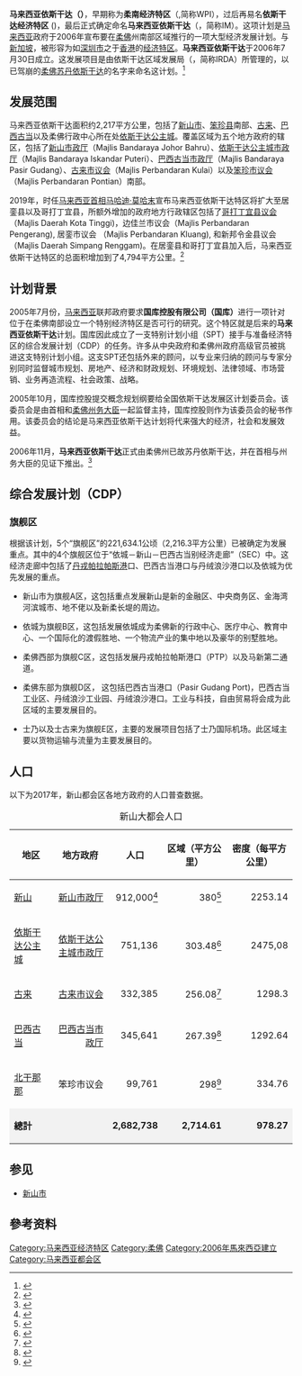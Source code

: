 {{Infobox settlement
| name                        = 馬來西亞依斯干達<br>Iskandar Malaysia          
| native_name                 = إسکندر مليسيا
| other_name                  = Iskandar Development Region (IDR)
| official_name                  = Wilayah Pembangunan Iskandar<br>ولايه ڤمباڠونن إسکندر
| settlement_type                    = 發展走廊
| image                       = 
| image_size                  =    
| image_caption               = 
| image_flag                  = Flag of Johor.svg
| flag_size                   =    
| symbol                      = 
| symbol_size                 = 
| etymology                   =
| nickname                    =
| motto                       =
<!-- *** Location *** -->
| subdivision_type            = 国家   
| subdivision_name            = [[马来西亚|马来西亚]]
| subdivision_type1            =州属
| subdivision_name1            = [[柔佛州|柔佛州]]
| subdivision_type2        = 县市
| subdivision_name2        = [[新山县_(马来西亚)|新山县]]<br/>[[古来县|古来县]]<br/>[[笨珍县|笨珍县]] (南部)<br/>[[哥打丁宜县|哥打丁宜县]]（边佳兰）<br/>[[居銮县|居銮县]]
| area_total_km2              = 4,749
| area_water                  = 
| area_urban                  =
| area_metro                  = 
| location                    =
| coordinates = 
| highest_name                = 
| highest location            =
| highest_coordinates = 
| highest_elevation           = 
| lowest_name                 = 
| lowest_location             =
| lowest_coordinates = 
| lowest_elevation            =
<!-- *** Population *** -->
| population_as_of            = 2013
| population                  =  180.5萬<ref>{{cite web |url=http://www.iskandarmalaysia.com.my/iskandar-malaysia-key-economic-statistics |title=Iskandar Malaysia Key Economic Statistics |publisher=Iskandar Malaysia |work=Iskandar Regional Development Authority |accessdate=26 July 2015 |archive-url=https://web.archive.org/web/20141202130527/http://www.iskandarmalaysia.com.my/iskandar-malaysia-key-economic-statistics |archivedate=2014-12-02|deadurl=yes |df= }}</ref>
| population_urban            =
| population_metro            =
| population_density          =
| population_density_urban    =
| population_density_metro    = 
<!-- *** Government *** -->
| government                  =
| established_type            =  
| established                 = 
| established1_type           =  
| established1                = 
| government_type             = 
| leader_type                 =
| leader                      =   
| leader1_type1               = 
| leader1                     =
<!-- *** Various codes *** -->
| timezone                    = [[马来西亚标准时间|马来西亚标准时间]]
| utc_offset                  = +8
| timezone_DST                = 不適用
| utc_offset_DST              = 
| postal_code                 =  79xxx-82xxx, 86xxx
| area_code                   =  +607
| area_code_type              =   
| code2_type                  =
| code2                       =
<!-- *** Free fields *** -->
| free_type                   =  
| free                        =
| free1_type                  =  
| free1                       = 
<!-- *** Map section *** -->
| map                         = 
| map_size                    = 
| map_caption                 =
<!-- *** Website *** -->
| website                     =   
<!-- *** Footnotes *** -->
| footnotes                   =   
}}
'''马来西亚依斯干达（{{lang-en|Iskandar Malaysia}}）'''，早期称为'''柔南经济特区'''（{{lang-ms|Wilayah Pembangunan Iskandar}},简称WPI），过后再易名'''依斯干达经济特区''' ({{lang-ms|Iskandar Development Region}})，最后正式确定命名'''马来西亚依斯干达'''（{{lang-en|Iskandar Malaysia}}，简称IM）。这项计划是[[马来西亚|马来西亚]]政府于2006年宣布要在[[柔佛|柔佛]]州南部区域推行的一项大型经济发展计划。与[[新加坡|新加坡]]，被形容为如[[深圳市|深圳市]]之于[[香港|香港]]的[[经济特区|经济特区]]。'''马来西亚依斯干达'''于2006年7月30日成立。这发展项目是由依斯干达区域发展局（{{lang-en|Iskandar Regional Development Authority}}，简称IRDA）所管理的，以已驾崩的[[柔佛|柔佛]][[苏丹依斯干达|苏丹依斯干达]]的名字来命名这计划。<ref>{{cite web|url=http://www.utusan.com.my/utusan/arkib.asp?y=2008&dt=0412&pub=Utusan_Malaysia&sec=Muka_Hadapan&pg=mh_06.htm|title=WPI kini Iskandar Malaysia|work=Utusan Online|access-date=2010-06-14|archive-url=https://web.archive.org/web/20110617075656/http://www.utusan.com.my/utusan/arkib.asp?y=2008&dt=0412&pub=Utusan_Malaysia&sec=Muka_Hadapan&pg=mh_06.htm|archive-date=2011-06-17|dead-url=yes}}</ref>

==发展范围==
{{Location map+|Malaysia IDR|width=400|float=right|caption=依斯干达特区内的地方政府机构以黄色表示|places={{Location map~ |Malaysia IDR|lat=1.65 |long=103.83|label_size=90|label='''[[柔佛州|柔佛州]]'''|position=top|marksize =0|mark=none}}{{Location map~ |Malaysia IDR|lat=1.624 |long=103.804|label_size=65|label='''[[新山市政厅|新山市]]'''|position=left|marksize =0|mark=none}}{{Location map~ |Malaysia IDR|lat=1.544 |long=103.634|label_size=65|label='''[[依斯干达公主城市政厅|依城]]'''|position=left|marksize =0|mark=none}}{{Location map~ |Malaysia IDR|lat=1.54 |long=104|label_size=65|label='''[[巴西古当市政厅|巴西古当市]]'''|position=left|marksize =0|mark=none}}{{Location map~ |Malaysia IDR|lat=1.74 |long=103.64|label_size=65|label='''[[古来市议会|古来市]]'''|position=left|marksize =0|mark=none}}{{Location map~ |Malaysia IDR|lat=1.47|long=103.55|label_size=65|label='''[[笨珍县|笨珍市]]'''|position=left|marksize =0|mark=none}}{{Location map~ |Malaysia IDR|lat=1.464416|long=103.765358|label_size=65 |label='''[[新山|新山]]'''|position=left}}{{Location map~ |Malaysia IDR|lat=1.496047|long=103.705771|label_size=60 |label=[[淡杯|淡杯]]|position=right|mark=Cyan pog.svg}}{{Location map~ |Malaysia IDR|lat=1.560909|long=103.730032|label_size=60 |label=[[地不佬|地不佬]]|position=top|mark=Cyan pog.svg}}{{Location map~ |Malaysia IDR|lat=1.527987|long=103.815057|label_size=60 |label=[[避兰东|避兰东]]|position=top|mark=Cyan pog.svg}}{{Location map~ |Malaysia IDR|lat=1.493922|long=103.81631|label_size=60 |label=[[百万镇|百万镇]]|position=bottom|mark=Cyan pog.svg}}{{Location map~ |Malaysia IDR|lat=1.422098|long=103.6532|label_size=60 |label=[[依斯干达公主城|依斯干达公主城]]|position=left|mark=Cyan pog.svg}}{{Location map~ |Malaysia IDR|lat=1.362693|long=103.549994|label_size=60 |label=[[丹绒柏勒巴斯港|丹绒柏勒巴斯港]]|position=bottom|mark=Cyan pog.svg}}{{Location map~ |Malaysia IDR|lat=1.540693|long=103.659666|label_size=60 |label=[[士姑来|士姑来]]|position=left|mark=Cyan pog.svg}}{{Location map~ |Malaysia IDR|lat=1.466818|long=103.902337|label_size=60 |label=[[巴西古当|巴西古当]]|position=right|mark=Cyan pog.svg}}{{Location map~ |Malaysia IDR|lat=1.486624|long=103.884708|label_size=60 |label=[[马西_(柔佛)|马西]]|position=right|mark=Cyan pog.svg}}{{Location map~ |Malaysia IDR|lat=1.658636|long=103.606074|label_size=60 |label=[[古来|古来]]|position=top|mark=Cyan pog.svg}}{{Location map~ |Malaysia IDR|lat=1.63619|long=103.666986|label_size=60 |label=[[士乃|士乃]]|position=right|mark=Cyan pog.svg}}{{Location map~ |Malaysia IDR|lat=1.712303|long=103.526123|label_size=60 |label=[[士年纳|士年纳]]|position=right|mark=Cyan pog.svg}}{{Location map~ |Malaysia IDR|lat=1.508113|long=103.510574|label_size=60 |label=[[北干那那|北干那那]]|position=left|mark=Cyan pog.svg}}{{Location map~ |Malaysia IDR|lat=1.325796|long=103.443586|label_size=60 |label=[[龟咯|龟咯]]|position=bottom|mark=Cyan pog.svg}}{{Location map~ |Malaysia IDR|lat=1.6|long=103.8167|label_size=60 |label=[[乌鲁地南|乌鲁地南]]|position=left|mark=Cyan pog.svg}}{{Location map~ |Malaysia IDR|lat=1.4514|long=103.5889|label_size=60 |label=[[振林山|振林山]]|position=right|mark=Cyan pog.svg}}{{Location map~ |Malaysia IDR|lat=1.5578|long=103.5863|label_size=60 |label=[[江加埔来|江加埔来]]|position=top|mark=Cyan pog.svg}}{{Location map~ |Malaysia IDR|lat=1.6333|long=103.6333|label_size=60 |label=[[沙令|沙令]]|position=top|mark=Cyan pog.svg}}{{Location map~ |Malaysia IDR|lat=1.6187|long=103.6063|label_size=60 |label=[[优美城|优美城]]|position=left|mark=Cyan pog.svg}}{{Location map~ |Malaysia IDR|lat=1.5334|long=103.55|label_size=60 |label=[[烏魯槽|烏魯槽]]|position=left|mark=Cyan pog.svg}}{{Location map~ |Malaysia IDR|lat=1.48|long=103.6596|label_size=60 |label=[[武吉英达|武吉英达]]|position=left|mark=Cyan pog.svg}}{{Location map~ |Malaysia IDR|lat=1.5149|long=103.8776|label_size=60 |label=[[至达城|至达城]]|position=top|mark=Cyan pog.svg}}{{Location map~ |Malaysia IDR|lat=1.7332|long=103.9015|label_size=60 |label=[[哥打丁宜|哥打丁宜]]|position=left|mark=Cyan pog.svg}}{{Location map~ |Malaysia IDR|lat=1.4895|long=103.3915|label_size=60 |label=[[小笨珍|小笨珍]]|position=right|mark=Cyan pog.svg}}{{Location map~ |Malaysia IDR|lat=1.38 |long=103.815|label_size=90|label='''[[新加坡|新加坡]]'''|position=top|marksize =0|mark=none}}}}
马来西亚依斯干达面积约2,217平方公里，包括了[[新山市|新山市]]、[[笨珍县|笨珍县]]南部、[[古来|古来]]、[[巴西古当|巴西古当]]以及柔佛行政中心所在处[[依斯干达公主城|依斯干达公主城]]。覆盖区域为五个地方政府的辖区，包括了[[新山市政厅|新山市政厅]]（Majlis Bandaraya Johor Bahru）、[[依斯干达公主城市政厅|依斯干达公主城市政厅]]（Majlis Bandaraya Iskandar Puteri）、[[巴西古当市政厅|巴西古当市政厅]]（Majlis Bandaraya Pasir Gudang）、[[古来市议会|古来市议会]]（Majlis Perbandaran Kulai）以及[[笨珍市议会|笨珍市议会]]（Majlis Perbandaran Pontian）南部。

2019年，时任[[马来西亚首相|马来西亚首相]][[马哈迪·莫哈末|马哈迪·莫哈末]]宣布马来西亚依斯干达特区将扩大至居銮县以及哥打丁宜县，所额外增加的政府地方行政辖区包括了[[哥打丁宜县议会|哥打丁宜县议会]] （Majlis Daerah Kota Tinggi)，边佳兰市议会（Majlis Perbandaran Pengerang), 居銮市议会 （Majlis Perbandaran Kluang), 和新邦令金县议会 （Majlis Daerah Simpang Renggam)。在居銮县和哥打丁宜县加入后，马来西亚依斯干达特区的总面积增加到了4,794平方公里。<ref>{{Cite web|title=Iskandar Malaysia to be extended, covering more areas in Johor|url=https://www.nst.com.my/business/2019/02/462660/iskandar-malaysia-be-extended-covering-more-areas-johor|access-date=2021-08-26|date=2019-02-22|publisher=新海峽時報}}</ref>

==计划背景==
2005年7月份，[[马来西亚|马来西亚]]联邦政府要求'''国库控股有限公司（国库）'''进行一项针对位于在柔佛南部设立一个特别经济特区是否可行的研究。这个特区就是后来的'''马来西亚依斯干达'''计划。国库因此成立了一支特别计划小组（SPT）接手与准备经济特区的综合发展计划（CDP）的任务。许多从中央政府和柔佛州政府高级官员被挑进这支特别计划小组。这支SPT还包括外来的顾问，以专业来归纳的顾问与专家分别同时监督城市规划、房地产、经济和财政规划、环境规划、法律领域、市场营销、业务再造流程、社会政策、战略。

2005年10月，国库控股提交概念规划纲要给全国依斯干达发展区计划委员会。该委员会是由首相和[[柔佛州务大臣|柔佛州务大臣]]一起监督主持，国库控股则作为该委员会的秘书作用。该委员会的结论是马来西亚依斯干达计划将代来强大的经济，社会和发展效益。

2006年11月，'''马来西亚依斯干达'''正式由柔佛州已故苏丹依斯干达，并在首相与州务大臣的见证下推出。<ref>{{Cite web |url=http://www.khazanah.com.my/docs/IDR%20Infopack_23Feb07.pdf |title=存档副本 |access-date=2010-06-14 |archive-url=https://web.archive.org/web/20110527063154/http://www.khazanah.com.my/docs/IDR%20Infopack_23Feb07.pdf |archive-date=2011-05-27 |dead-url=yes }}</ref>

==综合发展计划（CDP）==
===旗舰区===
根据该计划，5个“旗舰区”的221,634.1公顷（2,216.3平方公里）已被确定为发展重点。其中的4个旗舰区位于“依城－新山－巴西古当别经济走廊”（SEC）中。这经济走廊中包括了[[丹戎帕拉帕斯港|丹戎帕拉帕斯港]]口、巴西古当港口与丹绒浪沙港口以及依城为优先发展的重点。

* 新山市为旗舰A区，这包括重点发展新山是新的金融区、中央商务区、金海湾河滨城市、地不佬以及新柔长堤的周边。

* 依城为旗舰B区，这包括发展依城成为柔佛新的行政中心、医疗中心、教育中心、一个国际化的渡假胜地、一个物流产业的集中地以及豪华的别墅胜地。

* 柔佛西部为旗舰C区，这包括发展丹戎帕拉帕斯港口（PTP）以及马新第二通道。

*柔佛东部为旗舰D区， 这包括巴西古当港口（Pasir Gudang Port)，巴西古当工业区、丹绒浪沙工业园、丹绒浪沙港口。工业与科技，自由贸易将会成为此区域的主要发展目的。

*士乃以及士古来为旗舰E区，主要的发展项目包括了士乃国际机场。此区域主要以货物运输与流量为主要发展目的。

==人口==
以下为2017年，新山都会区各地方政府的人口普查数据。
{| class="wikitable sortable"
|+新山大都会人口
|-
! 地区
! 地方政府
! 人口
! 区域（平方公里）
! 密度（每平方公里）
|-
| [[新山|新山]]
| align="right" |[[新山市政厅|新山市政厅]]
| align="right" |912,000<ref>{{cite web|url=https://www.cia.gov/library/publications/the-world-factbook/geos/my.html|title=The World Factbook — Central Intelligence Agency|website=www.cia.gov|accessdate=2017-11-21|archive-date=2010-12-28|archive-url=https://web.archive.org/web/20101228233159/https://www.cia.gov/library/publications/the-world-factbook/geos/my.html|dead-url=no}}</ref>
| align="right" |380<ref>{{cite web|url=http://mbjb.gov.my/ms/mbjb/profil/latar-belakang|title=Latar Belakang|first=|last=primuscoreadmin|date=2015-10-20|publisher=}}</ref>
| align="right" |2253.14
|-
| [[依斯干达公主城|依斯干达公主城]]
| align="right" |[[依斯干达公主城市政厅|依斯干达公主城市政厅]]
| align="right" |751,136
| align="right" |303.48<ref>{{cite web|url=http://mpjbt.gov.my/ms/mpjbt/profil/latar-belakang|title=Latar Belakang|date=2016-01-01|publisher=新山中区市议会|access-date=2017-11-21|archive-url=https://web.archive.org/web/20171116082204/http://mpjbt.gov.my/ms/mpjbt/profil/latar-belakang|archive-date=2017-11-16|dead-url=yes}}{{Dead link|date=2018年6月 |bot=InternetArchiveBot |fix-attempted=no }}<!--新山中区升格后土地面积可能会有所减少，以最新资讯为准--></ref>
| align="right" |2475,08
|-
| [[古来|古来]]
| align="right" |[[古来市议会|古来市议会]]
| align="right" |332,385
| align="right" |256.08<ref>{{cite web|url=http://mpkulai.gov.my/ms/mdk/profil/latar-belakang|title=Latar Belakang|first=|last=primuscoreadmin|date=2015-11-09|publisher=}}</ref>
| align="right" |1298.3
|-
| [[巴西古当|巴西古当]]
| align="right" |[[巴西古当市政厅|巴西古当市政厅]]
| align="right" |345,641
| align="right" |267.39<ref>{{cite web|url=http://mppg.gov.my/ms/mppg/profil/latar-belakang|title=Latar Belakang|date=2016-01-02|publisher=}}</ref>
| align="right" |1292.64
|-
| [[北干那那|北干那那]]
| align="right" |笨珍市议会
| align="right" |99,761
| align="right" |298<ref>{{cite web|url=http://www.sinchew.com.my/node/1608388|title=陈振福：增就业机会助升格为市．“来笨珍设厂吧！”|date=2017-01-23|publisher=}}</ref>
| align="right" |334.76
|-
| colspan="2" style="background: #f2f2f2" |'''總計'''
| style="background: #f2f2f2" align="right" |'''2,682,738'''
| style="background: #f2f2f2" align="right" |'''2,714.61'''
| style="background: #f2f2f2" align="right" |'''978.27'''
|}

==参见==
{{Portal bar|马来西亚}}
*[[新山市|新山市]]

== 參考资料 ==
{{reflist}}

{{柔佛}}
{{柔南特区}}
[[Category:马来西亚经济特区|Category:马来西亚经济特区]]
[[Category:柔佛|Category:柔佛]]
[[Category:2006年馬來西亞建立|Category:2006年馬來西亞建立]]
[[Category:马来西亚都会区|Category:马来西亚都会区]]